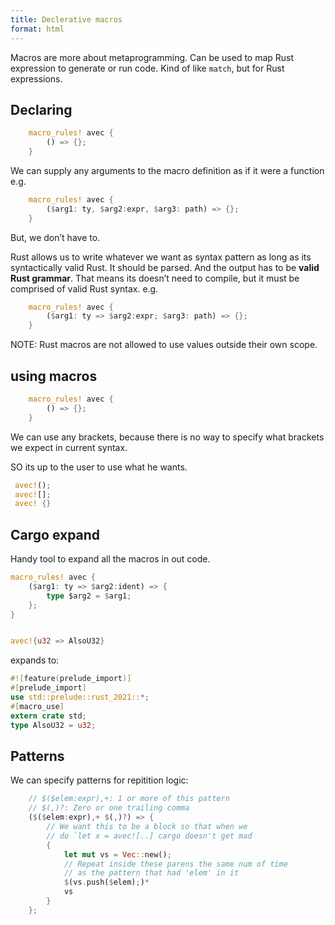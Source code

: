 ```yaml
---
title: Declerative macros
format: html
---
```


Macros are more about metaprogramming. 
Can be used to map Rust expression to generate or run code. Kind of like `match`, but for Rust expressions. 


## Declaring
```rust
	macro_rules! avec {
	    () => {};
	}
```
We can supply any arguments to the macro definition as if it were a function e.g. 
```rust
	macro_rules! avec {
	    ($arg1: ty, $arg2:expr, $arg3: path) => {};
	}
```

But, we don't have to.

Rust allows us to write whatever we want as syntax pattern as long as its syntactically valid Rust. 
It should be parsed. And the output has to be **valid Rust grammar**.
That means its doesn't need to compile, but it must be comprised of valid Rust syntax. e.g.
```rust
	macro_rules! avec {
	    ($arg1: ty => $arg2:expr; $arg3: path) => {};
	}
```

NOTE: Rust macros are not allowed to use values outside their own scope.


## using macros 
```rust
	macro_rules! avec {
	    () => {};
	}
```
We can use any brackets, because there is no way to specify
what brackets we expect in current syntax.

SO its up to the user to use what he wants.

```rust
 avec!();
 avec![];
 avec! {}
```


## Cargo expand

Handy tool to expand all the macros in out code.
```rust
macro_rules! avec {
    ($arg1: ty => $arg2:ident) => {
        type $arg2 = $arg1; 
    };
}


avec!{u32 => AlsoU32}
```
expands to:

```Rust
#![feature(prelude_import)]
#[prelude_import]
use std::prelude::rust_2021::*;
#[macro_use]
extern crate std;
type AlsoU32 = u32;
```


## Patterns

We can specify patterns for repitition logic:
```rust
    // $($elem:expr),+: 1 or more of this pattern
    // $(,)?: Zero or one trailing comma
    ($($elem:expr),+ $(,)?) => {
        // We want this to be a block so that when we
        // do `let x = avec![..] cargo doesn't get mad
        {
            let mut vs = Vec::new();
            // Repeat inside these parens the same num of time
            // as the pattern that had 'elem' in it
            $(vs.push($elem);)*
            vs
        }
    };
```

